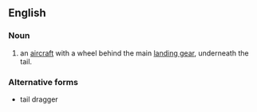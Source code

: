 ==English==

===Noun===
{{en-noun}}

# {{aviation}} an [[aircraft]] with a wheel behind the main [[landing gear]], underneath the tail.

===Alternative forms===
*tail dragger